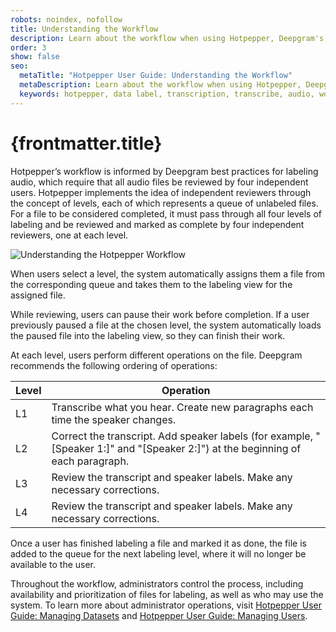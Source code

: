 ```yaml
---
robots: noindex, nofollow
title: Understanding the Workflow
description: Learn about the workflow when using Hotpepper, Deepgram's on-premises data labeling tool.
order: 3
show: false
seo:
  metaTitle: "Hotpepper User Guide: Understanding the Workflow"
  metaDescription: Learn about the workflow when using Hotpepper, Deepgram's on-premises data labeling tool.
  keywords: hotpepper, data label, transcription, transcribe, audio, workflow
---
```


# {frontmatter.title}

Hotpepper’s workflow is informed by Deepgram best practices for labeling audio, which require that all audio files be reviewed by four independent users. Hotpepper implements the idea of independent reviewers through the concept of levels, each of which represents a queue of unlabeled files. For a file to be considered completed, it must pass through all four levels of labeling and be reviewed and marked as complete by four independent reviewers, one at each level.

![Understanding the Hotpepper Workflow](/hotpepper-workflow.png)

When users select a level, the system automatically assigns them a file from the corresponding queue and takes them to the labeling view for the assigned file.

<Alert type="info">

While reviewing, users can pause their work before completion. If a user previously paused a file at the chosen level, the system automatically loads the paused file into the labeling view, so they can finish their work.

</Alert>

At each level, users perform different operations on the file. Deepgram recommends the following ordering of operations:

| Level | Operation |
| ----- |----- |
| L1 | Transcribe what you hear. Create new paragraphs each time the speaker changes. |
| L2 | Correct the transcript. Add speaker labels (for example, "[Speaker 1:]" and "[Speaker 2:]") at the beginning of each paragraph. |
| L3 | Review the transcript and speaker labels. Make any necessary corrections. |
| L4 | Review the transcript and speaker labels. Make any necessary corrections. |

Once a user has finished labeling a file and marked it as done, the file is added to the queue for the next labeling level, where it will no longer be available to the user.

<Alert type="info">

Throughout the workflow, administrators control the process, including availability and prioritization of files for labeling, as well as who may use the system. To learn more about administrator operations, visit [Hotpepper User Guide: Managing Datasets](/on-prem/optional-components/hotpepper/managing-datasets/) and [Hotpepper User Guide: Managing Users](/on-prem/optional-components/hotpepper/managing-users/).

</Alert>